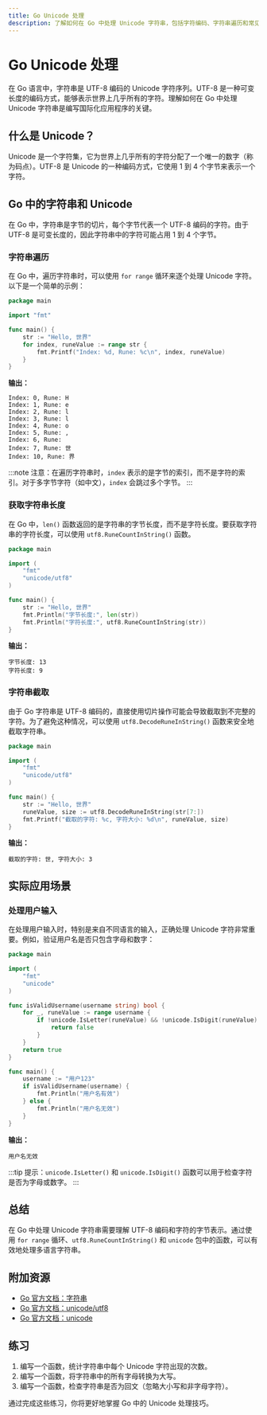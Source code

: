 ```yaml
---
title: Go Unicode 处理
description: 了解如何在 Go 中处理 Unicode 字符串，包括字符编码、字符串遍历和常见操作。
---
```


# Go Unicode 处理

在 Go 语言中，字符串是 UTF-8 编码的 Unicode 字符序列。UTF-8 是一种可变长度的编码方式，能够表示世界上几乎所有的字符。理解如何在 Go 中处理 Unicode 字符串是编写国际化应用程序的关键。

## 什么是 Unicode？

Unicode 是一个字符集，它为世界上几乎所有的字符分配了一个唯一的数字（称为码点）。UTF-8 是 Unicode 的一种编码方式，它使用 1 到 4 个字节来表示一个字符。

## Go 中的字符串和 Unicode

在 Go 中，字符串是字节的切片，每个字节代表一个 UTF-8 编码的字符。由于 UTF-8 是可变长度的，因此字符串中的字符可能占用 1 到 4 个字节。

### 字符串遍历

在 Go 中，遍历字符串时，可以使用 `for range` 循环来逐个处理 Unicode 字符。以下是一个简单的示例：

```go
package main

import "fmt"

func main() {
    str := "Hello, 世界"
    for index, runeValue := range str {
        fmt.Printf("Index: %d, Rune: %c\n", index, runeValue)
    }
}
```

**输出：**
```
Index: 0, Rune: H
Index: 1, Rune: e
Index: 2, Rune: l
Index: 3, Rune: l
Index: 4, Rune: o
Index: 5, Rune: ,
Index: 6, Rune:  
Index: 7, Rune: 世
Index: 10, Rune: 界
```

:::note
注意：在遍历字符串时，`index` 表示的是字节的索引，而不是字符的索引。对于多字节字符（如中文），`index` 会跳过多个字节。
:::

### 获取字符串长度

在 Go 中，`len()` 函数返回的是字符串的字节长度，而不是字符长度。要获取字符串的字符长度，可以使用 `utf8.RuneCountInString()` 函数。

```go
package main

import (
    "fmt"
    "unicode/utf8"
)

func main() {
    str := "Hello, 世界"
    fmt.Println("字节长度:", len(str))
    fmt.Println("字符长度:", utf8.RuneCountInString(str))
}
```

**输出：**
```
字节长度: 13
字符长度: 9
```

### 字符串截取

由于 Go 字符串是 UTF-8 编码的，直接使用切片操作可能会导致截取到不完整的字符。为了避免这种情况，可以使用 `utf8.DecodeRuneInString()` 函数来安全地截取字符串。

```go
package main

import (
    "fmt"
    "unicode/utf8"
)

func main() {
    str := "Hello, 世界"
    runeValue, size := utf8.DecodeRuneInString(str[7:])
    fmt.Printf("截取的字符: %c, 字符大小: %d\n", runeValue, size)
}
```

**输出：**
```
截取的字符: 世, 字符大小: 3
```

## 实际应用场景

### 处理用户输入

在处理用户输入时，特别是来自不同语言的输入，正确处理 Unicode 字符非常重要。例如，验证用户名是否只包含字母和数字：

```go
package main

import (
    "fmt"
    "unicode"
)

func isValidUsername(username string) bool {
    for _, runeValue := range username {
        if !unicode.IsLetter(runeValue) && !unicode.IsDigit(runeValue) {
            return false
        }
    }
    return true
}

func main() {
    username := "用户123"
    if isValidUsername(username) {
        fmt.Println("用户名有效")
    } else {
        fmt.Println("用户名无效")
    }
}
```

**输出：**
```
用户名无效
```

:::tip
提示：`unicode.IsLetter()` 和 `unicode.IsDigit()` 函数可以用于检查字符是否为字母或数字。
:::

## 总结

在 Go 中处理 Unicode 字符串需要理解 UTF-8 编码和字符的字节表示。通过使用 `for range` 循环、`utf8.RuneCountInString()` 和 `unicode` 包中的函数，可以有效地处理多语言字符串。

## 附加资源

- [Go 官方文档：字符串](https://golang.org/pkg/strings/)
- [Go 官方文档：unicode/utf8](https://golang.org/pkg/unicode/utf8/)
- [Go 官方文档：unicode](https://golang.org/pkg/unicode/)

## 练习

1. 编写一个函数，统计字符串中每个 Unicode 字符出现的次数。
2. 编写一个函数，将字符串中的所有字母转换为大写。
3. 编写一个函数，检查字符串是否为回文（忽略大小写和非字母字符）。

通过完成这些练习，你将更好地掌握 Go 中的 Unicode 处理技巧。